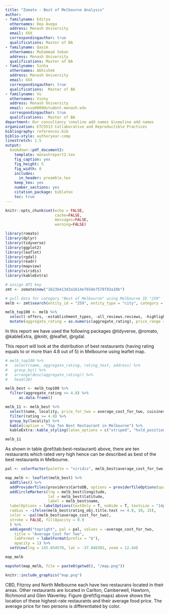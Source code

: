 ```yaml
---
title: "Zomato - Best of Melbourne Analysis"
author:
- familyname: Editya
  othernames: Dea Avega
  address: Monash University
  email: XXX
  correspondingauthor: true
  qualifications: Master of BA 
- familyname: Qasim
  othernames: Muhammad Soban
  address: Monash University
  qualifications: Master of BA
- familyname: Sinha 
  othernames: Abhishek
  address: Monash University
  email: XXX
  correspondingauthor: true
  qualifications:  Master of BA
- familyname: Vu 
  othernames: Vinny
  address: Monash University
  email: vvuu0009@student.monash.edu
  correspondingauthor: true
  qualifications:  Master of BA
department: Our consultancy \newline add names &\newline add names
organization: ETC5513 Collaborative and Reproductible Practices 
bibliography: references.bib
biblio-style: authoryear-comp
linestretch: 1.5
output:
  bookdown::pdf_document2:
    template: monashreport2.tex
    fig_caption: yes
    fig_height: 5
    fig_width: 8
    includes:
      in_header: preamble.tex
    keep_tex: yes
    number_sections: yes
    citation_package: biblatex
    toc: true
---
```


```r
knitr::opts_chunk$set(echo = FALSE, 
                      cache=FALSE, 
                      messages=FALSE, 
                      warning=FALSE)

library(romato)
library(dplyr)
library(tidyverse)
library(ggplot2)
library(leaflet)
library(rgdal)
library(readr)
library(mapview)
library(viridis)
library(kableExtra)

```

```r
# assign API key
zmt <- zomato$new("1623b413d3a1614e765de7578f83a10b") 

# pull data for category "Best of Melbourne" using Melbourne ID "259"
melb <- zmt$search(entity_id = "259", entity_type = "city", category = "Best of Melbourne")

melb_top100 <- melb %>% 
  select(-offers, -establishment_types, -all_reviews.reviews, -highlights) %>% 
  mutate(aggregate_rating = as.numeric(aggregate_rating), price_range = as.numeric(price_range), longitude = as.numeric(longitude), latitude = as.numeric(latitude))

```

\section*{Introduction} 

In this report we have used the following packages @tidyverse, @romato, @kableExtra, @knitr, @leaflet, @rgdal. 

\section*{Map Plot of The Best Restaurants}
This report will look at the distribution of best restaurants (having rating equals to or more than 4.8 out of 5) in Melbourne using leaflet map.

```r


# melb_top100 %>% 
#   select(name, aggregate_rating, rating_text, address) %>% 
#   group_by() %>% 
#   arrange(desc(aggregate_rating)) %>% 
#   head(20)

melb_best <- melb_top100 %>% 
  filter(aggregate_rating >= 4.8) %>% 
      as.data.frame()
```


```r
melb_11 <- melb_best %>% 
  select(name, locality, price_for_two = average_cost_for_two, cuisines, rating = aggregate_rating) %>% 
  filter(rating >= 4.8) %>% 
  group_by(locality) %>% 
  kable(caption = "Top Ten Best Restaurant in Melbourne") %>% 
  kableExtra::kable_styling(latex_options = c("striped", "hold_position"), font_size = 8)

melb_11
```

As shown in table \@ref(tab:best-restaurant) above, there are ten restaurants which rated very high hence can be described as best of the best restaurants in Melbourne.

```r

pal <- colorFactor(palette = "viridis", melb_best$average_cost_for_two)

map_melb <- leaflet(melb_best) %>%
  addTiles() %>% 
  addProviderTiles(providers$CartoDB, options = providerTileOptions(opacity = 1)) %>% 
  addCircleMarkers(lng = melb_best$longitude, 
                   lat = melb_best$latitude, 
                   label = melb_best$name,
  labelOptions = labelOptions(textOnly = T, noHide = T, textsize = "14px"),
  radius = ~ifelse(melb_best$rating_obj.title.text >= 4.8, 10, 15),
  color = ~pal(melb_best$average_cost_for_two),
  stroke = FALSE, fillOpacity = 0.9
  ) %>% 
  addLegend("topright", pal = pal, values = ~average_cost_for_two,
    title = "Average Cost for Two",
    labFormat = labelFormat(prefix = "$"),
    opacity = 1) %>% 
  setView(lng = 145.054570, lat = -37.846302, zoom = 12.44)

map_melb

mapshot(map_melb, file = paste0(getwd(), "/map.png"))

```

```r
knitr::include_graphics("map.png")
```

CBD, Fitzroy and North Melbourne each have two restaurans located in their areas. Other restaurants are located in Carlton, Camberwell, Hawtorn, Richmond and Glen Waverley.
Figure \@ref(fig:maps) above shows the location of these highest-rate restaurants and their average food price. The average price for two persons is differentiated by color.


